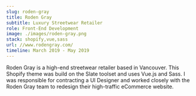 ```yaml
---
slug: roden-gray
title: Roden Gray
subtitle: Luxury Streetwear Retailer
role: Front-End Development
image: ./images/roden-gray.png
stack: shopify,vue,sass
url: //www.rodengray.com/
timeline: March 2019 - May 2019
---
```


Roden Gray is a high-end streetwear retailer based in Vancouver. This Shopify theme was build on the Slate toolset and uses Vue.js and Sass. I was responsible for contracting a UI Designer and worked closely with the Roden Gray team to redesign their high-traffic eCommerce website.
